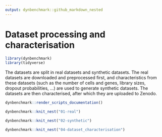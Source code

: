 ```yaml
---
output: dynbenchmark::github_markdown_nested
---
```


# Dataset processing and characterisation

```r
library(dynbenchmark)
library(tidyverse)
```

The datasets are split in real datasets and synthetic datasets. The real datasets are downloaded and preprocessed first, and characteristics from these datasets (such as the number of cells and genes, library sizes, dropout probabilities, ...) are used to generate synthetic datasets. The datasets are then characterised, after which they are uploaded to Zenodo.

```r
dynbenchmark::render_scripts_documentation()
```

```r
dynbenchmark::knit_nest("01-real")
```

```r
dynbenchmark::knit_nest("02-synthetic")
```

```r
dynbenchmark::knit_nest("04-dataset_characterisation")
```

